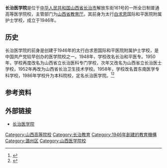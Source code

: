 {{Infobox University
| Name = 长治医学院
| EnglishName = Changzhi Medical College
| SealImage = 
| SealInfo = 
| Motto = 厚德、博学、求是、创新<ref>{{cite web|title=长治医学院校训|url=http://www.czmc.com/gaikuang.jsp?urltype=tree.TreeTempUrl&wbtreeid=1089|publisher=长治医学院|accessdate=2014-01-06}}</ref>
| Established = 1946年
| Type = 公立大学
| dean = [[王庸晋|王庸晋]]
| Affiliations = [[山西省教育厅|山西省教育厅]]
| Location = {{CHN}}[[山西省|山西省]][[长治市|长治市]]解放东街161号
| Campus = 
| colors= 
| Department = 
| Faculty = 2,804
| Professor = 
| Associate Professor = 
| Assistant Professor = 
| Lecturer = 
| Student = 一万余
| Undergraduate = 
| Postgraduate = 
| Website = {{URL|www.czmc.com}}
| logo=[[File:Changzhi_Medical_College_logo.jpg|200px]]
}}
'''长治医学院'''是位于[[中华人民共和国|中华人民共和国]][[山西省|山西省]][[长治市|长治市]]解放东街161号的一所全日制普通高等医学院校，主管部门为[[山西省教育厅|山西省教育厅]]。其前身为太行[[白求恩|白求恩]]国际和平医院附属护士学校，成立于1946年。

== 历史 ==
长治医学院的前身是创建于1946年的太行白求恩国际和平医院附属护士学校，是中国共产党较早创办的医学院校之一。1948年，学校改名长治和平医专。1950年，学校再度改名为山西省立长治医科专门学校，次年又改名为山西省立长治医士学校，1952年再改为山西省长治卫生技术学校。1958年，学校改名晋东南医学专科学校，1986年学校升为本科院校，定名长治医学院。<ref>{{cite web|title=历史沿革|url=http://www.czmc.com/gaikuang.jsp?urltype=tree.TreeTempUrl&wbtreeid=1084|publisher=长治医学院|accessdate=2014-01-06}}</ref><ref>{{cite web|title=学院简介|url=http://www.czmc.com/gaikuang.jsp?urltype=tree.TreeTempUrl&wbtreeid=1071|publisher=长治医学院|accessdate=2014-01-06}}</ref>

== 参考资料 ==
{{reflist}}

== 外部链接 ==
* [http://www.czmc.com 长治医学院]

{{山西高等院校}}
[[Category:山西高等院校|Category:山西高等院校]]
[[Category:长治教育|Category:长治教育]]
[[Category:1946年創建的教育機構|Category:1946年創建的教育機構]]
[[Category:潞州区|Category:潞州区]]
[[Category:山西医学院校|Category:山西医学院校]]